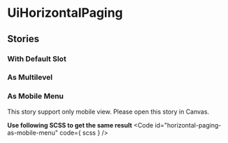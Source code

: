
<Meta of={stories}/>

# UiHorizontalPaging
<Canvas of={stories.Common}/>
<Controls of={stories.Common}/>

## Stories
### With Default Slot
<Canvas of={stories.WithDefaultSlot}/>

### As Multilevel
<Canvas of={stories.AsMultilevel}/>

### As Mobile Menu
This story support only mobile view. Please open this story in Canvas.

<Canvas of={stories.AsMobileMenu}/>

**Use following SCSS to get the same result**
<Code
  id="horizontal-paging-as-mobile-menu"
  code={ scss }
/>
